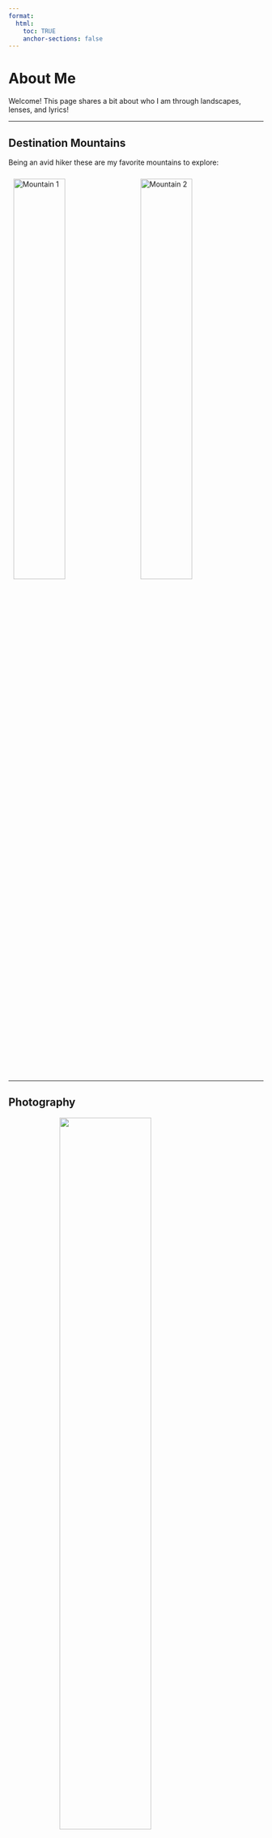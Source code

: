 ```yaml
---
format:
  html:
    toc: TRUE
    anchor-sections: false
---
```


# About Me

Welcome! This page shares a bit about who I am through landscapes, lenses, and lyrics!

---

## Destination Mountains

Being an avid hiker these are my favorite mountains to explore:

<img src="" alt="Mountain 1" width="45%" style="margin:10px;">
<img src="" alt="Mountain 2" width="45%" style="margin:10px;">

---

## Photography

<img src="" alt="" width="60%" style="display:block; margin:auto;">


---

## Music

Music is a part of my everyday life. From when I wake up to when I go to bed, these are the albums I have on repeat.

<iframe style="border-radius:12px" src="https://open.spotify.com/embed/album/70hX7IYqmUGV97OXs2v848?utm_source=generator" width="100%" height="352" frameBorder="0" allowfullscreen="" allow="autoplay; clipboard-write; encrypted-media; fullscreen; picture-in-picture" loading="lazy"></iframe>

